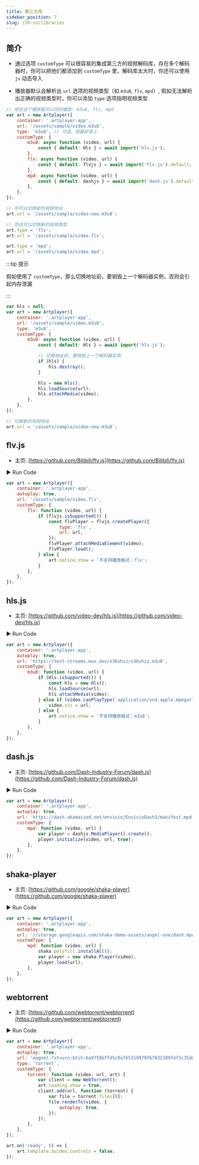 ```yaml
---
title: 第三方库
sidebar_position: 7
slug: /zh-cn/libraries
---
```


## 简介

-   通过选项 `customType` 可以很容易的集成第三方的视频解码库，存在多个解码器时，你可以把他们都添加到 `customType` 里，解码库太大时，你还可以使用 `js` 动态导入

-   播放器默认会解析出 `url` 选项的视频类型（如 `m3u8`, `flv`, `mpd`）, 假如无法解析出正确的视频类型时，你可以添加 `type` 选项指明视频类型

```js
// 现在这个播放器可以同时播放: m3u8, flv, mpd
var art = new Artplayer({
    container: '.artplayer-app',
    url: '/assets/sample/video.m3u8',
    type: 'm3u8', // 可选，但最好填上
    customType: {
        m3u8: async function (video, url) {
            const { default: Hls } = await import('hls.js');
        },
        flv: async function (video, url) {
            const { default: flvjs } = await import('flv.js').default;
        },
        mpd: async function (video, url) {
            const { default: dashjs } = await import('dash.js').default;
        },
    },
});

// 你可以切换新的视频地址
art.url = '/assets/sample/video-new.m3u8';

// 你还可以切换新的视频类型
art.type = 'flv';
art.url = '/assets/sample/video.flv';

art.type = 'mpd';
art.url = '/assets/sample/video.mpd';
```

:::tip 提示

假如使用了 `customType`，那么切换地址前，要销毁上一个解码器实例，否则会引起内存泄漏

:::

```js
var hls = null;
var art = new Artplayer({
    container: '.artplayer-app',
    url: '/assets/sample/video.m3u8',
    type: 'm3u8',
    customType: {
        m3u8: async function (video, url) {
            const { default: Hls } = await import('hls.js');

            // 切换地址前，要销毁上一个解码器实例
            if (hls) {
                hls.destroy();
            }

            hls = new Hls();
            hls.loadSource(url);
            hls.attachMedia(video);
        },
    },
});

// 切换新的视频地址
art.url = '/assets/sample/video-new.m3u8';
```

## flv.js

-   主页: [https://github.com/Bilibili/flv.js](https://github.com/Bilibili/flv.js)

<div className="run-code" data-libs="https://unpkg.com/flv.js@1.6.2/dist/flv.js">
    ▶ Run Code
</div>

```js
var art = new Artplayer({
    container: '.artplayer-app',
    autoplay: true,
    url: '/assets/sample/video.flv',
    customType: {
        flv: function (video, url) {
            if (flvjs.isSupported()) {
                const flvPlayer = flvjs.createPlayer({
                    type: 'flv',
                    url: url,
                });
                flvPlayer.attachMediaElement(video);
                flvPlayer.load();
            } else {
                art.notice.show = '不支持播放格式：flv';
            }
        },
    },
});
```

## hls.js

-   主页: [https://github.com/video-dev/hls.js](https://github.com/video-dev/hls.js)

<div className="run-code" data-libs="https://cdnjs.cloudflare.com/ajax/libs/hls.js/8.0.0-beta.3/hls.min.js">
    ▶ Run Code
</div>

```js
var art = new Artplayer({
    container: '.artplayer-app',
    autoplay: true,
    url: 'https://test-streams.mux.dev/x36xhzz/x36xhzz.m3u8',
    customType: {
        m3u8: function (video, url) {
            if (Hls.isSupported()) {
                const hls = new Hls();
                hls.loadSource(url);
                hls.attachMedia(video);
            } else if (video.canPlayType('application/vnd.apple.mpegurl')) {
                video.src = url;
            } else {
                art.notice.show = '不支持播放格式：m3u8';
            }
        },
    },
});
```

## dash.js

-   主页: [https://github.com/Dash-Industry-Forum/dash.js](https://github.com/Dash-Industry-Forum/dash.js)

<div className="run-code" data-libs="https://cdnjs.cloudflare.com/ajax/libs/dashjs/2.6.3/dash.all.min.js">
    ▶ Run Code
</div>

```js
var art = new Artplayer({
    container: '.artplayer-app',
    autoplay: true,
    url: 'https://dash.akamaized.net/envivio/EnvivioDash3/manifest.mpd',
    customType: {
        mpd: function (video, url) {
            var player = dashjs.MediaPlayer().create();
            player.initialize(video, url, true);
        },
    },
});
```

## shaka-player

-   主页: [https://github.com/google/shaka-player](https://github.com/google/shaka-player)

<div className="run-code" data-libs="https://unpkg.com/shaka-player@3.3.1/dist/shaka-player.compiled.js">
    ▶ Run Code
</div>

```js
var art = new Artplayer({
    container: '.artplayer-app',
    autoplay: true,
    url: '//storage.googleapis.com/shaka-demo-assets/angel-one/dash.mpd',
    customType: {
        mpd: function (video, url) {
            shaka.polyfill.installAll();
            var player = new shaka.Player(video);
            player.load(url);
        },
    },
});
```

## webtorrent

-   主页: [https://github.com/webtorrent/webtorrent](https://github.com/webtorrent/webtorrent)

<div className="run-code" data-libs="https://unpkg.com/webtorrent@1.8.1/index.js">
    ▶ Run Code
</div>

```js
var art = new Artplayer({
    container: '.artplayer-app',
    autoplay: true,
    url: 'magnet:?xt=urn:btih:6a9759bffd5c0af65319979fb7832189f4f3c35d&dn=sintel.mp4&tr=wss%3A%2F%2Ftracker.btorrent.xyz&tr=wss%3A%2F%2Ftracker.fastcast.nz&tr=wss%3A%2F%2Ftracker.openwebtorrent.com&tr=wss%3A%2F%2Ftracker.webtorrent.io&ws=https%3A%2F%2Fwebtorrent.io%2Ftorrents%2Fsintel-1024-surround.mp4',
    type: 'torrent',
    customType: {
        torrent: function (video, url, art) {
            var client = new WebTorrent();
            art.loading.show = true;
            client.add(url, function (torrent) {
                var file = torrent.files[0];
                file.renderTo(video, {
                    autoplay: true,
                });
            });
        },
    },
});

art.on('ready', () => {
    art.template.$video.controls = false;
});
```
